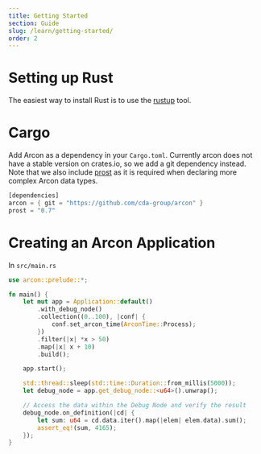 ```yaml
---
title: Getting Started
section: Guide
slug: /learn/getting-started/
order: 2
---
```


# Setting up Rust

The easiest way to install Rust is to use the [rustup](https://rustup.rs/) tool.

# Cargo

Add Arcon as a dependency in your ``Cargo.toml``. Currently arcon does not have a stable version on crates.io, so 
we add a git dependency instead. Note that we also include [prost](https://github.com/tokio-rs/prost) 
as it is required when declaring more complex Arcon data types.

```rust
[dependencies]
arcon = { git = "https://github.com/cda-group/arcon" }
prost = "0.7"
```

# Creating an Arcon Application
In ``src/main.rs``

```rust
use arcon::prelude::*;

fn main() {
    let mut app = Application::default()
        .with_debug_node()
        .collection((0..100), |conf| {
            conf.set_arcon_time(ArconTime::Process);
        })
        .filter(|x| *x > 50)
        .map(|x| x + 10)
        .build();

    app.start();

    std::thread::sleep(std::time::Duration::from_millis(5000));
    let debug_node = app.get_debug_node::<u64>().unwrap();

    // Access the data within the Debug Node and verify the result
    debug_node.on_definition(|cd| {
        let sum: u64 = cd.data.iter().map(|elem| elem.data).sum();
        assert_eq!(sum, 4165);
    });
}

```